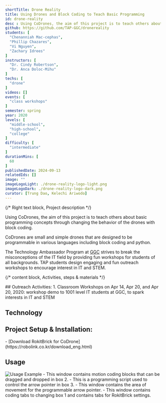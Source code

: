 ```yaml
---
shortTitle: Drone Reality
title: Using Drones and Block Coding to Teach Basic Programming
id: drone-reality
desc : Using CoDrones, the aim of this project is to teach others about basic programming concepts through changing the behavior of the drones with block coding.
github: https://github.com/TAP-GGC/dronereality
students: [
  "Chenanniah Mac-cephas",
  "Phillip Chazares",
  "Vi Nguyen",
  "Zachary Idrees"
]
instructors: [
  "Dr. Cindy Robertson",
  "Dr. Anca Doloc-Mihu"
] 
techs: [
  "drone"
]
videos: []
events: [
  "class workshops"
]
semester: spring
year: 2020
levels: [
  "middle-school",
  "high-school",
  "college"
] 
difficulty: [
  "intermediate"
] 
durationMins: [
  60
]
publishedDate: 2024-09-13
relatedIds: []
image: ""
imageLogoLight: ./drone-reality-logo-light.png
imageLogoDark: ./drone-reality-logo-dark.png
curator: [Trung Dao, Kelechi Ariwodo]
---
```




{/* Right text block, Project description */}

Using CoDrones, the aim of this project is to teach others about basic programming concepts through changing the behavior of the drones with block coding.

CoDrones are small and simple drones that are designed to be programmable in various languages including block coding and python.

The Technology Ambassador Program at [GGC](http://www.ggc.edu/tap) strives to break the misconceptions of the IT field by providing fun workshops for students of all backgrounds. TAP students design engaging and fun outreach workshops to encourage interest in IT and STEM.

{/* content block, Activities, steps & materials */}
<div class="prj-list">
## Outreach Activities:
1. Classroom Workshops on Apr 14, Apr 20, and Apr 20, 2020: workshop demo to 1001 level IT students at GGC, to spark interests in IT and STEM
</div>

## Technology
<div class='gallery-list'>
<Logo src= {Drone.src} alt="CoDrone by RoboLink" link="https://www.robolink.com/codrone/" />
<Logo src= {RokitBrick.src} alt="RokitBrick for CoDrone" link="https://learn.robolink.com/course/codrone-with-blockly/" />

</div>

## Project Setup & Installation:
<div class="prj-list">
- [Download RokitBrick for CoDrone](https://robolink.co.kr/download_eng.html)
<Clip src="VeJIbEyXcyA" showIframe={true}/> 
<Clip src="11Bljd7Lohs" showIframe={true}/>
</div>

## Usage
<div class="prj-list">
<Image src={Rokit} alt="Usage Example" />
- This window contains motion coding blocks that can be dragged and dropped in box 2.
- This is a programming script used to control the arrow pointer in box 3.
- This window contains the area of movement for the programmable arrow pointer.
- This window contains coding tabs to changing box 1 and contains tabs for RokitBrick settings.
</div>